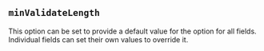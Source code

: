 
## `minValidateLength`

This option can be set to provide a default value for the
<FieldMinValidateLengthLink/> option for all fields.
Individual fields can set their own values to override it.
